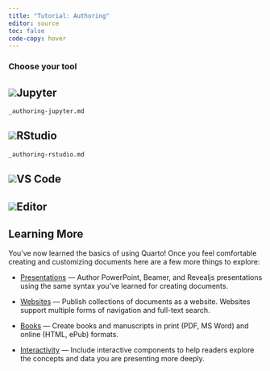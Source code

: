 ```yaml
---
title: "Tutorial: Authoring"
editor: source
toc: false
code-copy: hover
---
```


### Choose your tool {#choose-your-tool .no-anchor}

::: {#choose-your-tool-tabs .panel-tabset}
## ![](../images/jupyter-logo.png)Jupyter

``` include
_authoring-jupyter.md
```


## ![](../images/rstudio-logo.png)RStudio

``` include
_authoring-rstudio.md
```

## ![](../images/vscode-logo.png)VS Code

## ![](../images/text-editor-logo.png){#text-editor-logo}Editor
:::

## Learning More

You've now learned the basics of using Quarto! Once you feel comfortable creating and customizing documents here are a few more things to explore:

-   [Presentations](/docs/presentations/index.qmd) --- Author PowerPoint, Beamer, and Revealjs presentations using the same syntax you've learned for creating documents.

-   [Websites](/docs/websites/) --- Publish collections of documents as a website. Websites support multiple forms of navigation and full-text search.

-   [Books](/docs/books/) --- Create books and manuscripts in print (PDF, MS Word) and online (HTML, ePub) formats.

-   [Interactivity](/docs/interactive/) --- Include interactive components to help readers explore the concepts and data you are presenting more deeply.

